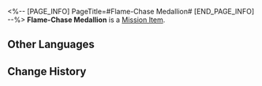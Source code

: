 <%-- [PAGE_INFO]
PageTitle=#Flame-Chase Medallion#
[END_PAGE_INFO] --%>
{{Item Infobox
|id          = 140589
|image       = Item Flame-Chase Medallion.png{{subst:void|<!--$UPLOAD:<<SpriteOutput/ItemFigures/140589.png>-<Item Flame-Chase Medallion.png>-<Item Icons>>-->}}
|type        = Mission Item
|invCategory = Missions
|rarity      = 3
|effect      = 
|description = An identification badge of the Flame-Chase Army, bearing the Imperator's highest command. The wearer has unrestricted access throughout the city.
}}
'''Flame-Chase Medallion''' is a [[Mission Item]].

==Other Languages==
{{Other Languages
|en   = Flame-Chase Medallion
|zhs  = 逐火铭牌
|zht  = 逐火銘牌
|ja   = 火追いの銘板
|ko   = 불을 쫓는 명패
|es   = Placa buscallamas
|fr   = Médaillon de la Chasse aux flammes
|ru   = Медальон Преследующих пламя
|th   = ตราไล่ล่าเปลวไฟ
|vi   = Huy Hiệu Săn Đuổi Lửa
|de   = Medaillon der Flammenjagd
|id   = Medali Pengejaran Api
|pt   = Medalhão da Perseguição às Chamas
}}

==Change History==
{{Change History|3.5}}